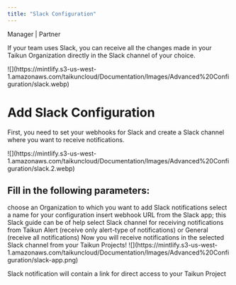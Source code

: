 ```yaml
---
title: "Slack Configuration"
---
```


<Icon icon="user-tie" iconType="solid" /> Manager | <Icon icon="handshake" iconType="solid" /> Partner

If your team uses Slack, you can receive all the changes made in your Taikun Organization directly in the Slack channel of your choice.

<Frame caption="Taikun Slack Configuration">
  ![](https://mintlify.s3-us-west-1.amazonaws.com/taikuncloud/Documentation/Images/Advanced%20Configuration/slack.webp)
</Frame>

# Add Slack Configuration

First, you need to set your webhooks for Slack and create a Slack channel where you want to receive notifications.

<Frame caption="Slack Webhook">
  ![](https://mintlify.s3-us-west-1.amazonaws.com/taikuncloud/Documentation/Images/Advanced%20Configuration/slack.2.webp)
</Frame>

## Fill in the following parameters:
<AccordionGroup>
  <Accordion title="Organization">
   choose an Organization to which you want to add Slack notifications
  </Accordion>

  <Accordion title="Name"> 
    select a name for your configuration
  </Accordion>

  <Accordion title="URL">
    insert webhook URL from the Slack app; this Slack guide can be of help
  </Accordion>
  <Accordion title="Channel">
    select Slack channel for receiving notifications from Taikun
  </Accordion>
  <Accordion title="Type">
    Alert (receive only alert-type of notifications) or General (receive all notifications)
Now you will receive notifications in the selected Slack channel from your Taikun Projects!
  </Accordion>
</AccordionGroup>

<Frame caption="Slack Channel">
  ![](https://mintlify.s3-us-west-1.amazonaws.com/taikuncloud/Documentation/Images/Advanced%20Configuration/slack-app.png)
</Frame>

<Info>Slack notification will contain a link for direct access to your Taikun Project</Info>